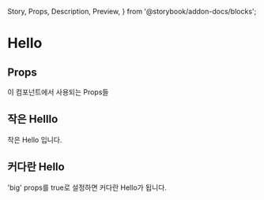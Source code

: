   Story,
  Props,
  Description,
  Preview,
} from '@storybook/addon-docs/blocks';

# Hello

<Hello name="MDX" big={true} />
<Description of={Hello} />

## Props

이 컴포넌트에서 사용되는 Props들

<Props of={Hello} />

## 작은 Helllo

<Preview>
  <Story id="components-basic-hello--standard" />
</Preview>

작은 Hello 입니다.

## 커다란 Hello

'big' props를 true로 설정하면 커다란 Hello가 됩니다.

<Preview>
  <Story id="components-basic-hello--big" />
</Preview>
